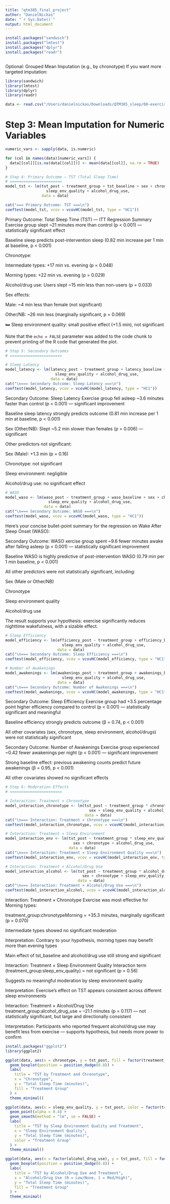 ```yaml
---
title: "qtm385_final_project"
author: "DanielNickas"
date: "`r Sys.Date()`"
output: html_document
---
```


```r
install.packages("sandwich")
install.packages("lmtest")
install.packages("dplyr")
install.packages("readr")



```

Optional: Grouped Mean Imputation (e.g., by chronotype)
If you want more targeted imputation:

```r

library(sandwich)
library(lmtest)
library(dplyr)
library(readr)

data <- read.csv("/Users/danielnickas/Downloads/QTM385_sleep/08-exercise-regimen.csv")
```

# Step 3: Mean Imputation for Numeric Variables
```r
numeric_vars <- sapply(data, is.numeric)

for (col in names(data)[numeric_vars]) {
  data[[col]][is.na(data[[col]])] <- mean(data[[col]], na.rm = TRUE)
}

```


```r
# Step 4: Primary Outcome – TST (Total Sleep Time)
# =======================
model_tst <- lm(tst_post ~ treatment_group + tst_baseline + sex + chronotype +
                  sleep_env_quality + alcohol_drug_use,
                data = data)

cat("=== Primary Outcome: TST ===\n")
coeftest(model_tst, vcov = vcovHC(model_tst, type = "HC1"))
```
Primary Outcome: Total Sleep Time (TST) — ITT Regression Summary
Exercise group slept ~21 minutes more than control (p < 0.001) — statistically significant effect

Baseline sleep predicts post-intervention sleep (0.82 min increase per 1 min at baseline, p < 0.001)

Chronotype:

Intermediate types: +17 min vs. evening (p = 0.048)

Morning types: +22 min vs. evening (p = 0.029)

Alcohol/drug use: Users slept ~15 min less than non-users (p = 0.033)

Sex effects:

Male: ~4 min less than female (not significant)

Other/NB: ~26 min less (marginally significant, p = 0.069)

🛏️ Sleep environment quality: small positive effect (+1.5 min), not significant


Note that the `echo = FALSE` parameter was added to the code chunk to prevent printing of the R code that generated the plot.
```r
# Step 5: Secondary Outcomes
# =======================

# Sleep Latency
model_latency <- lm(latency_post ~ treatment_group + latency_baseline + sex + chronotype +
                      sleep_env_quality + alcohol_drug_use,
                    data = data)
cat("\n=== Secondary Outcome: Sleep Latency ===\n")
coeftest(model_latency, vcov = vcovHC(model_latency, type = "HC1"))
```
Secondary Outcome: Sleep Latency
Exercise group fell asleep ~3.6 minutes faster than control (p < 0.001) — significant improvement

Baseline sleep latency strongly predicts outcome (0.81 min increase per 1 min at baseline, p < 0.001)

Sex (Other/NB): Slept ~5.2 min slower than females (p = 0.006) — significant

Other predictors not significant:

Sex (Male): +1.3 min (p = 0.16)

Chronotype: not significant

Sleep environment: negligible

Alcohol/drug use: no significant effect

```r
# WASO
model_waso <- lm(waso_post ~ treatment_group + waso_baseline + sex + chronotype +
                   sleep_env_quality + alcohol_drug_use,
                 data = data)
cat("\n=== Secondary Outcome: WASO ===\n")
coeftest(model_waso, vcov = vcovHC(model_waso, type = "HC1"))
```
Here’s your concise bullet-point summary for the regression on Wake After Sleep Onset (WASO):

Secondary Outcome: WASO
xercise group spent ~9.6 fewer minutes awake after falling asleep (p < 0.001) — statistically significant improvement

Baseline WASO is highly predictive of post-intervention WASO (0.79 min per 1 min baseline, p < 0.001)

All other predictors were not statistically significant, including:

Sex (Male or Other/NB)

Chronotype

Sleep environment quality

Alcohol/drug use

The result supports your hypothesis: exercise significantly reduces nighttime wakefulness, with a sizable effect.

```r
# Sleep Efficiency
model_efficiency <- lm(efficiency_post ~ treatment_group + efficiency_baseline + sex + chronotype +
                         sleep_env_quality + alcohol_drug_use,
                       data = data)
cat("\n=== Secondary Outcome: Sleep Efficiency ===\n")
coeftest(model_efficiency, vcov = vcovHC(model_efficiency, type = "HC1"))

# Number of Awakenings
model_awakenings <- lm(awakenings_post ~ treatment_group + awakenings_baseline + sex + chronotype +
                         sleep_env_quality + alcohol_drug_use,
                       data = data)
cat("\n=== Secondary Outcome: Number of Awakenings ===\n")
coeftest(model_awakenings, vcov = vcovHC(model_awakenings, type = "HC1"))
```

Secondary Outcome: Sleep Efficiency
Exercise group had +3.5 percentage point higher efficiency compared to control (p < 0.001) — statistically significant and meaningful

Baseline efficiency strongly predicts outcome (β = 0.74, p < 0.001)

All other covariates (sex, chronotype, sleep environment, alcohol/drugs) were not statistically significant

Secondary Outcome: Number of Awakenings
Exercise group experienced ~0.42 fewer awakenings per night (p < 0.001) — significant improvement

Strong baseline effect: previous awakening counts predict future awakenings (β = 0.95, p < 0.001)

All other covariates showed no significant effects


```r
# Step 6: Moderation Effects
# =======================

# Interaction: Treatment × Chronotype
model_interaction_chronotype <- lm(tst_post ~ treatment_group * chronotype + tst_baseline +
                                     sex + sleep_env_quality + alcohol_drug_use,
                                   data = data)
cat("\n=== Interaction: Treatment × Chronotype ===\n")
coeftest(model_interaction_chronotype, vcov = vcovHC(model_interaction_chronotype, type = "HC1"))

# Interaction: Treatment × Sleep Environment
model_interaction_env <- lm(tst_post ~ treatment_group * sleep_env_quality + tst_baseline +
                              sex + chronotype + alcohol_drug_use,
                            data = data)
cat("\n=== Interaction: Treatment × Sleep Environment Quality ===\n")
coeftest(model_interaction_env, vcov = vcovHC(model_interaction_env, type = "HC1"))

# Interaction: Treatment × Alcohol/Drug Use
model_interaction_alcohol <- lm(tst_post ~ treatment_group * alcohol_drug_use + tst_baseline +
                                  sex + chronotype + sleep_env_quality,
                                data = data)
cat("\n=== Interaction: Treatment × Alcohol/Drug Use ===\n")
coeftest(model_interaction_alcohol, vcov = vcovHC(model_interaction_alcohol, type = "HC1"))
```

Interaction: Treatment × Chronotype
Exercise was most effective for Morning types:

treatment_group:chronotypeMorning = +35.3 minutes, marginally significant (p = 0.070)

Intermediate types showed no significant moderation

Interpretation: Contrary to your hypothesis, morning types may benefit more than evening types

Main effect of tst_baseline and alcohol/drug use still strong and significant

Interaction: Treatment × Sleep Environment Quality
Interaction term (treatment_group:sleep_env_quality) = not significant (p = 0.56)

Suggests no meaningful moderation by sleep environment quality

Interpretation: Exercise’s effect on TST appears consistent across different sleep environments

Interaction: Treatment × Alcohol/Drug Use
treatment_group:alcohol_drug_use = –21.1 minutes (p = 0.117) — not statistically significant, but large and directionally consistent

Interpretation: Participants who reported frequent alcohol/drug use may benefit less from exercise — supports hypothesis, but needs more power to confirm


```r
install.packages("ggplot2")
library(ggplot2)

```

```r
ggplot(data, aes(x = chronotype, y = tst_post, fill = factor(treatment_group))) +
  geom_boxplot(position = position_dodge(0.8)) +
  labs(
    title = "TST by Treatment and Chronotype",
    x = "Chronotype",
    y = "Total Sleep Time (minutes)",
    fill = "Treatment Group"
  ) +
  theme_minimal()

```

```r
ggplot(data, aes(x = sleep_env_quality, y = tst_post, color = factor(treatment_group))) +
  geom_point(alpha = 0.4) +
  geom_smooth(method = "lm", se = FALSE) +
  labs(
    title = "TST by Sleep Environment Quality and Treatment",
    x = "Sleep Environment Quality",
    y = "Total Sleep Time (minutes)",
    color = "Treatment Group"
  ) +
  theme_minimal()

```

```r
ggplot(data, aes(x = factor(alcohol_drug_use), y = tst_post, fill = factor(treatment_group))) +
  geom_boxplot(position = position_dodge(0.8)) +
  labs(
    title = "TST by Alcohol/Drug Use and Treatment",
    x = "Alcohol/Drug Use (0 = Low/None, 1 = Mod/High)",
    y = "Total Sleep Time (minutes)",
    fill = "Treatment Group"
  ) +
  theme_minimal(
```

